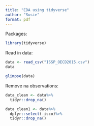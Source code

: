 ```yaml
---
title: "EDA using tidyverse"
author: "Susie"
format: pdf
---
```


Packages: 

```r
library(tidyverse)

```

Read in data: 
```r
data <- read_csv("ISSP_OECD2015.csv")
data

glimpse(data)
```

Remove na observations: 

```r
data_clean <- data%>%
  tidyr::drop_na()

data_clean1 <- data%>%
  dplyr::select(-isco)%>%
  tidyr::drop_na()
```



